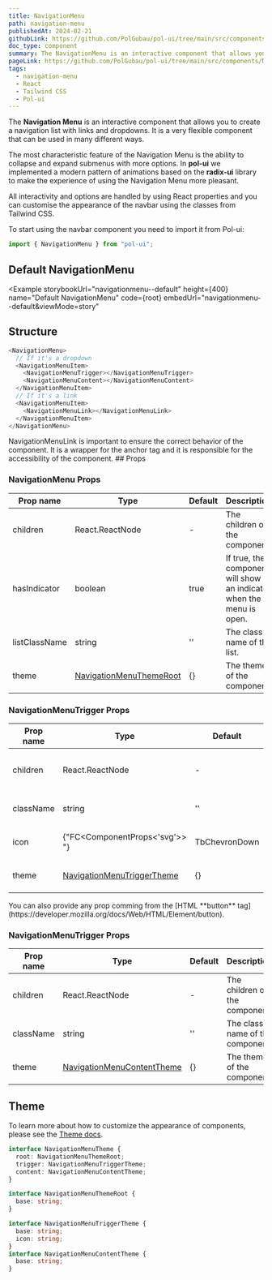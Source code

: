 ```yaml
---
title: NavigationMenu
path: navigation-menu
publishedAt: 2024-02-21
githubLink: https://github.com/PolGubau/pol-ui/tree/main/src/components/NavigationMenu
doc_type: component
summary: The NavigationMenu is an interactive component that allows you to create a navigation list with links and dropdowns. It is a very flexible component that can be used in many different ways.
pageLink: https://github.com/PolGubau/pol-ui/tree/main/src/components/NavigationMenu
tags:
  - navigation-menu
  - React
  - Tailwind CSS
  - Pol-ui
---
```



The **Navigation Menu** is an interactive component that allows you to create a navigation list with links and dropdowns. It is a very flexible component that can be used in many different ways.

The most characteristic feature of the Navigation Menu is the ability to collapse and expand submenus with more options. In **pol-ui** we implemented a modern pattern of animations based on the **radix-ui** library to make the experience of using the Navigation Menu more pleasant.

All interactivity and options are handled by using React properties and you can customise the appearance of the navbar using the classes from Tailwind CSS.

To start using the navbar component you need to import it from Pol-ui:

```jsx
import { NavigationMenu } from "pol-ui";
```

## Default NavigationMenu

<Example
  storybookUrl="navigationmenu--default"
  height={400}
  name="Default NavigationMenu"
  code={root}
  embedUrl="navigationmenu--default&viewMode=story"
>
  <RootCode />
</Example>

## Structure

```ts
<NavigationMenu>
  // If it's a dropdown
  <NavigationMenuItem>
    <NavigationMenuTrigger></NavigationMenuTrigger>
    <NavigationMenuContent></NavigationMenuContent>
  </NavigationMenuItem>
  // If it's a link
  <NavigationMenuItem>
    <NavigationMenuLink></NavigationMenuLink>
  </NavigationMenuItem>
</NavigationMenu>
```

<Callout emoji="💡">
  NavigationMenuLink is important to ensure the correct behavior of the
  component. It is a wrapper for the anchor tag and it is responsible for the
  accessibility of the component.
</Callout>
## Props

### NavigationMenu Props

| Prop name     | Type                              | Default | Description                                                          |
| ------------- | --------------------------------- | ------- | -------------------------------------------------------------------- |
| children      | React.ReactNode                   | -       | The children of the component.                                       |
| hasIndicator  | boolean                           | true    | If true, the component will show an indicator when the menu is open. |
| listClassName | string                            | ''      | The class name of the list.                                          |
| theme         | [NavigationMenuThemeRoot](#theme) | {}      | The theme of the component.                                          |

### NavigationMenuTrigger Props

| Prop name | Type                                 | Default       | Description                      |
| --------- | ------------------------------------ | ------------- | -------------------------------- |
| children  | React.ReactNode                      | -             | The children of the component.   |
| className | string                               | ''            | The class name of the component. |
| icon      | {"FC<ComponentProps<'svg'>> "}       | TbChevronDown | The icon of the component.       |
| theme     | [NavigationMenuTriggerTheme](#theme) | {}            | The theme of the component.      |

<Callout emoji="💡">
  You can also provide any prop comming from the [HTML **button**
  tag](https://developer.mozilla.org/docs/Web/HTML/Element/button).
</Callout>

### NavigationMenuTrigger Props

| Prop name | Type                                 | Default | Description                      |
| --------- | ------------------------------------ | ------- | -------------------------------- |
| children  | React.ReactNode                      | -       | The children of the component.   |
| className | string                               | ''      | The class name of the component. |
| theme     | [NavigationMenuContentTheme](#theme) | {}      | The theme of the component.      |

## Theme

To learn more about how to customize the appearance of components, please see the [Theme docs](/docs/theme).

```ts
interface NavigationMenuTheme {
  root: NavigationMenuThemeRoot;
  trigger: NavigationMenuTriggerTheme;
  content: NavigationMenuContentTheme;
}

interface NavigationMenuThemeRoot {
  base: string;
}

interface NavigationMenuTriggerTheme {
  base: string;
  icon: string;
}
interface NavigationMenuContentTheme {
  base: string;
}
```
